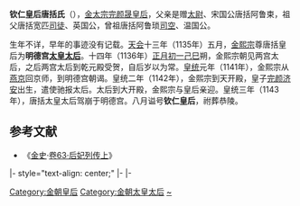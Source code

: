 '''钦仁皇后唐括氏'''（{{bd|?||1143年||catIdx=T}}），[[金太宗|金太宗完颜晟]][[皇后|皇后]]，父亲是赠[[太尉|太尉]]、宋国公唐括阿鲁束，祖父唐括宽匹[[司徒|司徒]]、英国公，曾祖唐括阿鲁琐[[司空|司空]]、温国公。

生年不详，早年的事迹没有记载。[[天会_(金朝)|天会]]十三年（1135年）五月，[[金熙宗|金熙宗]]尊唐括皇后为'''明德宫[[太皇太后|太皇太后]]'''。十四年（1136年）[[正月初一|正月初一]][[己巳|己巳]]朔，金熙宗朝见两宫太后，之后两宫太后到乾元殿受贺，自后岁以为常。[[皇统|皇统]]元年（1141年），金熙宗从[[燕京|燕京]]回京师，到明德宫朝谒。皇统二年（1142年），金熙宗到天开殿，皇子[[完颜济安|完颜济安]]出生，遣使驰报太后。太后到大开殿，金熙宗与皇后亲迎。皇统三年（1143年），唐括太皇太后驾崩于明德宫。八月谥号'''钦仁皇后'''，祔葬恭陵。

==参考文献==
*《[[金史|金史]]·[[s:金史/卷63|卷63·后妃列传上]]》
{{start box}}
|- style="text-align: center;"
{{s-bef|before=[[欽憲皇后|唐括皇后]]}}
{{s-ttl|rows=3|title=[[:category:金朝皇后|金朝皇后]]|years=1123年－1135年}}
{{s-aft|rows=3|after=[[悼平皇后|裴满皇后]]}}
|-
{{s-bef|before=[[辽朝|辽国]][[萧夺里懒|萧夺里懒]]}}
|-
{{s-bef|before=[[北宋|北宋]][[仁怀皇后|朱皇后]]}}
{{end box}}

{{金朝皇后}} 
[[Category:金朝皇后|Category:金朝皇后]]
[[Category:金朝太皇太后|Category:金朝太皇太后]]
[[Category:唐括姓|~]]